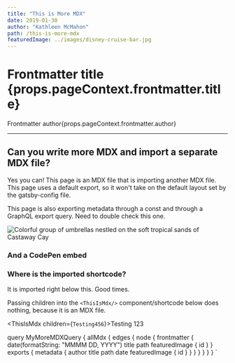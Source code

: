 ```yaml
---
title: "This is More MDX"
date: 2019-01-30
author: "Kathleen McMahon"
path: /this-is-more-mdx
featuredImage: ../images/disney-cruise-bar.jpg
---
```




<h1>Frontmatter title {props.pageContext.frontmatter.title}</h1>
<p>Frontmatter author{props.pageContext.frontmatter.author}</p>

---

## Can you write more MDX and import a separate MDX file?

Yes you can! This page is an MDX file that is importing another MDX file. This page uses a default export, so it won't take on the default layout set by the gatsby-config file.

This page is also exporting metadata through a const and through a GraphQL export query. Need to double check this one.

![Colorful group of umbrellas nestled on the soft tropical sands of Castaway Cay](../images/castaway-key-umbrellas-closeup.jpg)

### And a CodePen embed

<CodePen codePenId="eYOQQxY" />

### Where is the imported shortcode?

It is imported right below this. Good times.

<!-- This default export overrides the default layout set in the
gasby-config.js file ensuring that the FAQ component isn't wrapped
by other elements -->

Passing children into the `<ThisIsMdx/>` component/shortcode below does nothing, because it is an MDX file.

<ThisIsMdx children={`Testing456`}>Testing 123</ThisIsMdx>


  query MyMoreMDXQuery {
    allMdx {
      edges {
        node {
          frontmatter {
            date(formatString: "MMMM DD, YYYY")
            title
            path
            featuredImage {
              id
            }
          }
          exports {
            metadata {
              author
              title
              path
              date
              featuredImage {
                id
              }
            }
          }
        }
      }
    }
  }
`

<!-- query MdxExports {
  allMdx {
    nodes {
      exports {
        metadata {
          name
          author
        }
      }
    }
  }
} -->
